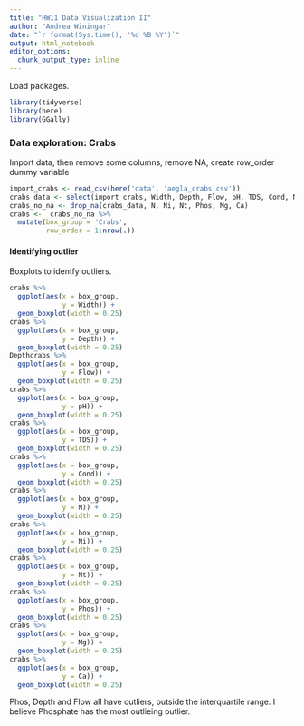 ```yaml
---
title: "HW11 Data Visualization II"
author: "Andrea Winingar"
date: "`r format(Sys.time(), '%d %B %Y')`"
output: html_notebook
editor_options: 
  chunk_output_type: inline
---
```


Load packages.

```r
library(tidyverse)
library(here)
library(GGally)
```

### Data exploration: Crabs

Import data, then remove some columns, remove NA, create row_order dummy variable

```r
import_crabs <- read_csv(here('data', 'aegla_crabs.csv'))
crabs_data <- select(import_crabs, Width, Depth, Flow, pH, TDS, Cond, N, Ni, Nt, Phos, Mg, Ca)
crabs_no_na <- drop_na(crabs_data, N, Ni, Nt, Phos, Mg, Ca)
crabs <-  crabs_no_na %>% 
  mutate(box_group = 'Crabs',
         row_order = 1:nrow(.))
```

#### Identifying outlier

Boxplots to identfy outliers.

```r
crabs %>% 
  ggplot(aes(x = box_group, 
             y = Width)) +
  geom_boxplot(width = 0.25)
crabs %>% 
  ggplot(aes(x = box_group, 
             y = Depth)) +
  geom_boxplot(width = 0.25)
Depthcrabs %>% 
  ggplot(aes(x = box_group, 
             y = Flow)) +
  geom_boxplot(width = 0.25)
crabs %>% 
  ggplot(aes(x = box_group, 
             y = pH)) +
  geom_boxplot(width = 0.25)
crabs %>% 
  ggplot(aes(x = box_group,
             y = TDS)) +
  geom_boxplot(width = 0.25)
crabs %>% 
  ggplot(aes(x = box_group, 
             y = Cond)) +
  geom_boxplot(width = 0.25)
crabs %>% 
  ggplot(aes(x = box_group, 
             y = N)) +
  geom_boxplot(width = 0.25)
crabs %>% 
  ggplot(aes(x = box_group, 
             y = Ni)) +
  geom_boxplot(width = 0.25)
crabs %>% 
  ggplot(aes(x = box_group, 
             y = Nt)) +
  geom_boxplot(width = 0.25)
crabs %>% 
  ggplot(aes(x = box_group, 
             y = Phos)) +
  geom_boxplot(width = 0.25)
crabs %>% 
  ggplot(aes(x = box_group, 
             y = Mg)) +
  geom_boxplot(width = 0.25)
crabs %>% 
  ggplot(aes(x = box_group, 
             y = Ca)) +
  geom_boxplot(width = 0.25)
```

Phos, Depth and Flow all have outliers, outside the interquartile range. I believe Phosphate has the most outlieing outlier. 





